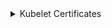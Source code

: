 
<details>
<summary>Kubelet Certificates</summary>

```bash
mkdir -p ${BASE_K8S_PATH}/pki
mkdir -p ${BASE_K8S_PATH}/openssl/csr
mkdir -p ${BASE_KUBELET_PATH}/pki


export CERTIFICATE_KEY_SIZE=2048
export KUBELET_CURRENT_CLIENT_CRT_PATH="${BASE_KUBELET_PATH}/pki/kubelet-client-current.pem"
export KUBELET_CURRENT_SERVER_CRT_PATH="${BASE_KUBELET_PATH}/pki/kubelet-server-current.pem"

export KUBELET_CLIENT_KEY_PATH="${BASE_KUBELET_PATH}/pki/kubelet-client-key.pem"
export KUBELET_CLIENT_CRT_PATH="${BASE_KUBELET_PATH}/pki/kubelet-client.pem"
export KUBELET_CLIENT_CRT_CONF="${BASE_K8S_PATH}/openssl/kubelet-client.conf"
export KUBELET_CLIENT_CSR_PATH="${BASE_K8S_PATH}/openssl/csr/kubelet-client.csr"

export KUBELET_SERVER_KEY_PATH="${BASE_KUBELET_PATH}/pki/kubelet-server-key.pem"
export KUBELET_SERVER_CRT_PATH="${BASE_KUBELET_PATH}/pki/kubelet-server.pem"
export KUBELET_SERVER_CRT_CONF="${BASE_K8S_PATH}/openssl/kubelet-server.conf"
export KUBELET_SERVER_CSR_PATH="${BASE_K8S_PATH}/openssl/csr/kubelet-server.csr"

```

<Tabs 
    defaultValue='openssl'
    values={[
        { label: "openssl", value: "openssl" },
    ]}>
    <TabItem value='openssl'>

      ```bash
      cat <<EOF > ${KUBELET_CLIENT_CRT_CONF}
      [ req ]
      default_bits        = ${CERTIFICATE_KEY_SIZE}
      prompt              = no
      default_md          = sha256
      distinguished_name  = dn

      [ dn ]
      CN = system:node:${FULL_HOST_NAME}
      O  = system:nodes

      [ v3_ext ]
      authorityKeyIdentifier=keyid,issuer:always
      basicConstraints=CA:FALSE
      keyUsage=keyEncipherment,dataEncipherment
      extendedKeyUsage=clientAuth
      EOF
      ```

      ```bash
      cat <<EOF > ${KUBELET_SERVER_CRT_CONF}
      [ req ]
      default_bits        = ${CERTIFICATE_KEY_SIZE}
      prompt              = no
      default_md          = sha256
      distinguished_name  = dn
      req_extensions      = req_ext

      [ req_ext ]
      subjectAltName = @alt_names

      [ alt_names ]
      DNS.1 = localhost
      DNS.2 = ${HOST_NAME}
      DNS.3 = ${FULL_HOST_NAME}
      IP.1  = 127.0.0.1
      IP.2  = 0:0:0:0:0:0:0:1
      IP.3  = ${LOCAL_ADDRESS}

      [ dn ]
      CN = "system:node:${FULL_HOST_NAME}"
      O  = "system:nodes"

      [ v3_ext ]
      authorityKeyIdentifier=keyid,issuer:always
      basicConstraints=CA:FALSE
      keyUsage=keyEncipherment,dataEncipherment
      extendedKeyUsage=serverAuth
      subjectAltName=@alt_names
      EOF
      ```

      ```bash
      openssl genrsa \
        -out "${KUBELET_CLIENT_KEY_PATH}" ${CERTIFICATE_KEY_SIZE}
      openssl genrsa \
        -out "${KUBELET_SERVER_KEY_PATH}" ${CERTIFICATE_KEY_SIZE}
      ```


      ```bash
      openssl req \
        -new \
        -key "${KUBELET_CLIENT_KEY_PATH}" \
        -out "${KUBELET_CLIENT_CSR_PATH}" \
        -config "${KUBELET_CLIENT_CRT_CONF}"

      openssl req \
        -new \
        -key "${KUBELET_SERVER_KEY_PATH}" \
        -out "${KUBELET_SERVER_CSR_PATH}" \
        -config "${KUBELET_SERVER_CRT_CONF}"
      ```

      ```bash
      openssl x509 \
        -req \
        -days 365 \
        -sha256 \
        -outform PEM \
        -CA "${KUBERNETES_CA_CRT_PATH}" \
        -CAkey "${KUBERNETES_CA_KEY_PATH}" \
        -CAcreateserial \
        -in "${KUBELET_CLIENT_CSR_PATH}" \
        -out "${KUBELET_CLIENT_CRT_PATH}" \
        -extensions v3_ext \
        -extfile "${KUBELET_CLIENT_CRT_CONF}"

      openssl x509 \
        -req \
        -days 365 \
        -sha256 \
        -outform PEM \
        -CA "${KUBERNETES_CA_CRT_PATH}" \
        -CAkey "${KUBERNETES_CA_KEY_PATH}" \
        -CAcreateserial \
        -in "${KUBELET_SERVER_CSR_PATH}" \
        -out "${KUBELET_SERVER_CRT_PATH}" \
        -extensions v3_ext \
        -extfile "${KUBELET_SERVER_CRT_CONF}"

      ```

      ```bash
      cat "${KUBELET_CLIENT_CRT_PATH}" "${KUBELET_CLIENT_KEY_PATH}" >> "${KUBELET_CURRENT_CLIENT_CRT_PATH}"
      cat "${KUBELET_SERVER_CRT_PATH}" "${KUBELET_SERVER_KEY_PATH}" >> "${KUBELET_CURRENT_SERVER_CRT_PATH}"
      ```
    </TabItem>

</Tabs>


```bash

kubectl config set-cluster kubernetes \
  --certificate-authority="${KUBERNETES_CA_CRT_PATH}" \
  --embed-certs=true \
  --server=https://127.0.0.1:6443 \
  --kubeconfig=${BASE_K8S_PATH}/kubelet.conf

kubectl config set-credentials system:node:${FULL_HOST_NAME} \
  --client-certificate=${KUBELET_CLIENT_CRT_PATH} \
  --client-key=${KUBELET_CLIENT_KEY_PATH} \
  --embed-certs=true \
  --kubeconfig=${BASE_K8S_PATH}/kubelet.conf

kubectl config set-context default \
  --cluster=kubernetes \
  --user=system:node:${FULL_HOST_NAME} \
  --kubeconfig=${BASE_K8S_PATH}/kubelet.conf

kubectl config use-context default --kubeconfig=${BASE_K8S_PATH}/kubelet.conf

```

</details>
